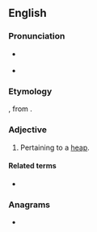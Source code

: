 ==English==

===Pronunciation===
* {{a|UK}} {{IPA|/əˈsəː.vəl/|lang=en}}
* {{a|US}} {{IPA|/əˈsɚ.vəl/|lang=en}}

===Etymology===
{{der|en|la|acervalis}}, from {{m|la|acervus||heap}}.

===Adjective===
{{head|en|adjective}}

# {{lb|en|obsolete}} Pertaining to a [[heap]].

====Related terms====
* {{l|en|acervate}}

===Anagrams===
* {{anagrams|en|caravel}}